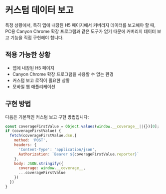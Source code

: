 # 커스텀 데이터 보고

특정 상황에서, 특히 앱에 내장된 H5 페이지에서 커버리지 데이터를 보고해야 할 때, PC용 Canyon Chrome 확장 프로그램과 같은 도구가 없기 때문에 커버리지 데이터 보고 기능을 직접 구현해야 합니다.

## 적용 가능한 상황

- 앱에 내장된 H5 페이지
- Canyon Chrome 확장 프로그램을 사용할 수 없는 환경
- 커스텀 보고 로직이 필요한 상황
- 모바일 웹 애플리케이션

## 구현 방법

다음은 기본적인 커스텀 보고 구현 방법입니다:

```javascript copy
const coverageFirstValue = Object.values(window.__coverage__||{})[0];
if (coverageFirstValue) {
  fetch(coverageFirstValue.dsn,{
    method: 'POST',
    headers: {
      'Content-Type': 'application/json',
      Authorization: `Bearer ${coverageFirstValue.reporter}`
    },
    body: JSON.stringify({
      coverage: window.__coverage__,
      ...coverageFirstValue
    })
  })
}
```